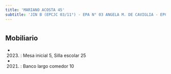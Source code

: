 ```yaml
---
title: 'MARIANO ACOSTA 45'
subtitle: 'JIN B (EPCJC 03/11°) - EPA N° 03 ANGELA M. DE CAVIGLIA - EPC N° 03 ANGELA M. DE CAVIGLIA'
---
```


#


## Mobiliario

*  (2023) : Mesa inicial 5, Silla escolar 25 

*  (2021) : Banco largo comedor 10 



